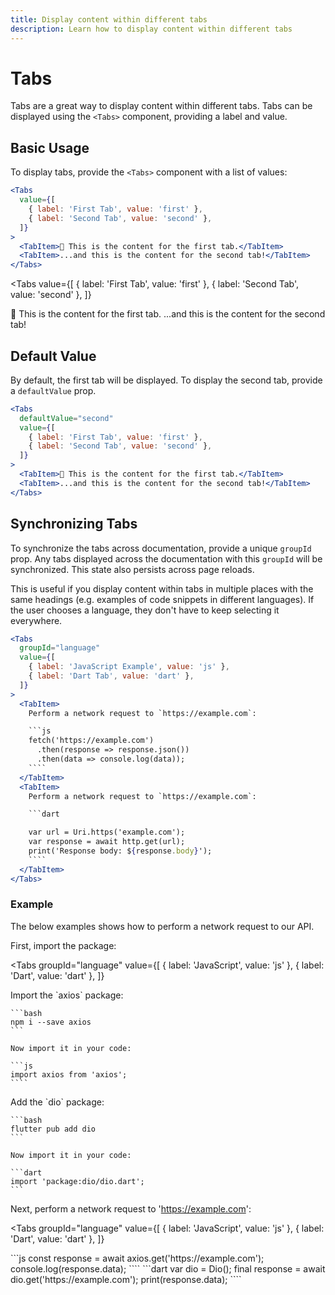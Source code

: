 ```yaml
---
title: Display content within different tabs
description: Learn how to display content within different tabs
---
```


# Tabs

Tabs are a great way to display content within different tabs. Tabs can be displayed using the `<Tabs>` component,
providing a label and value.

## Basic Usage

To display tabs, provide the `<Tabs>` component with a list of values:

```jsx
<Tabs
  value={[
    { label: 'First Tab', value: 'first' },
    { label: 'Second Tab', value: 'second' },
  ]}
>
  <TabItem>👋 This is the content for the first tab.</TabItem>
  <TabItem>...and this is the content for the second tab!</TabItem>
</Tabs>
```

<Tabs
  value={[
    { label: 'First Tab', value: 'first' },
    { label: 'Second Tab', value: 'second' },
  ]}
>
  <TabItem>👋 This is the content for the first tab.</TabItem>
  <TabItem>...and this is the content for the second tab!</TabItem>
</Tabs>

## Default Value

By default, the first tab will be displayed. To display the second tab, provide a `defaultValue` prop.

```jsx
<Tabs
  defaultValue="second"
  value={[
    { label: 'First Tab', value: 'first' },
    { label: 'Second Tab', value: 'second' },
  ]}
>
  <TabItem>👋 This is the content for the first tab.</TabItem>
  <TabItem>...and this is the content for the second tab!</TabItem>
</Tabs>
```

## Synchronizing Tabs

To synchronize the tabs across documentation, provide a unique `groupId` prop. Any tabs
displayed across the documentation with this `groupId` will be synchronized. This state
also persists across page reloads.

This is useful if you display content within tabs in multiple places with the same headings
(e.g. examples of code snippets in different languages). If the user chooses a language, they
don't have to keep selecting it everywhere.

```jsx
<Tabs
  groupId="language"
  value={[
    { label: 'JavaScript Example', value: 'js' },
    { label: 'Dart Tab', value: 'dart' },
  ]}
>
  <TabItem>
    Perform a network request to `https://example.com`:

    ```js
    fetch('https://example.com')
      .then(response => response.json())
      .then(data => console.log(data));
    ````
  </TabItem>
  <TabItem>
    Perform a network request to `https://example.com`:

    ```dart

    var url = Uri.https('example.com');
    var response = await http.get(url);
    print('Response body: ${response.body}');
    ````
  </TabItem>
</Tabs>
```

### Example

The below examples shows how to perform a network request to our API.

First, import the package:

<Tabs
  groupId="language"
  value={[
    { label: 'JavaScript', value: 'js' },
    { label: 'Dart', value: 'dart' },
  ]}
>
  <TabItem>
    Import the `axios` package:

    ```bash
    npm i --save axios
    ```

    Now import it in your code:

    ```js
    import axios from 'axios';
    ````
  </TabItem>
  <TabItem>
    Add the `dio` package:

    ```bash
    flutter pub add dio
    ```

    Now import it in your code:

    ```dart
    import 'package:dio/dio.dart';
    ```
  </TabItem>
</Tabs>

Next, perform a network request to 'https://example.com':

<Tabs
  groupId="language"
  value={[
    { label: 'JavaScript', value: 'js' },
    { label: 'Dart', value: 'dart' },
  ]}
>
  <TabItem>
    ```js
    const response = await axios.get('https://example.com');
    console.log(response.data);
    ````
  </TabItem>
  <TabItem>
    ```dart
    var dio = Dio();
    final response = await dio.get('https://example.com');
    print(response.data);
    ````
  </TabItem>
</Tabs>